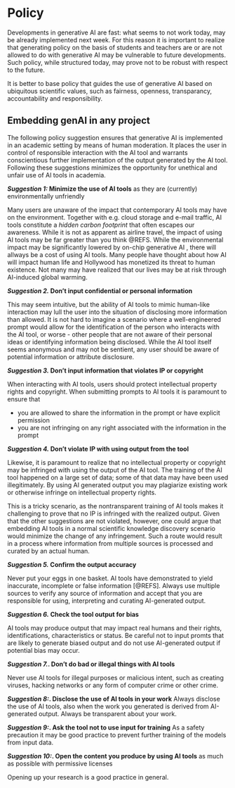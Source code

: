 # Policy
Developments in generative AI are fast: what seems to not work today, may be already implemented next week. For this reason it is important to realize that generating policy on the basis of students and teachers are or are not allowed to do with generative AI may be vulnerable to future developments. Such policy, while structured today, may prove not to be robust with respect to the future. 

It is better to base policy that guides the use of generative AI based on ubiquitous scientific values, such as fairness, openness, transparancy, accountability and responsibility. 

## Embedding genAI in any project
The following policy suggestion ensures that generative AI is implemented in an academic setting by means of human moderation. It places the user in control of responsible interaction with the AI tool and warrants conscientious further implementation of the output generated by the AI tool. Following these suggestions minimizes the opportunity for unethical and unfair use of AI tools in academia.  

**_Suggestion 1:_ Minimize the use of AI tools** as they are (currently) environmentally unfriendly

Many users are unaware of the impact that contemporary AI tools may have on the environment. Together with e.g. cloud storage and e-mail traffic, AI tools constitute a *hidden carbon footprint* that often escapes our awareness. While it is not as apparent as airline travel, the impact of using AI tools may be far greater than you think @REFS. While the environmental impact may be significantly lowered by on-chip generative AI , there will allways be a cost of using AI tools. Many people have thought about how AI will impact human life and Hollywood has monetized its threat to human existence. Not many may have realized that our lives may be at risk through AI-induced global warming. 

**_Suggestion 2._ Don't input confidential or personal information**

This may seem intuitive, but the ability of AI tools to mimic human-like interaction may lull the user into the situation of disclosing more information than allowed. It is not hard to imagine a scenario where a well-engineered prompt would allow for the identification of the person who interacts with the AI tool, or worse - other people that are not aware of their personal ideas or identifying information being disclosed. While the AI tool itself seems anonymous and may not be sentient, any user should be aware of potential information or attribute disclosure. 

**_Suggestion 3._ Don't input information that violates IP or copyright**

When interacting with AI tools, users should protect intellectual property rights and copyright. When submitting prompts to AI tools it is paramount to ensure that

- you are allowed to share the information in the prompt or have explicit permission 
- you are not infringing on any right associated with the information in the prompt

**_Suggestion 4._ Don't violate IP with using output from the tool**

Likewise, it is paramount to realize that no intellectual property or copyright may be infringed with using the output of the AI tool. The training of the AI tool happened on a large set of data; some of that data may have been used illegitimately. By using AI generated output you may plagiarize existing work or otherwise infringe on intellectual property rights. 

This is a tricky scenario, as the nontransparent training of AI tools makes it challenging to prove that no IP is infringed with the realized output. Given that the other suggestions are not violated, however, one could argue that embedding AI tools in a normal scientific knowledge discovery scenario would minimize the change of any infringement. Such a route would result in a process where information from multiple sources is processed and curated by an actual human.  

**_Suggestion 5._ Confirm the output accuracy**

Never put your eggs in one basket. AI tools have demonstrated to yield inaccurate, incomplete or false information [@REFS]. Always use multiple sources to verify any source of information and accept that you are responsible for using, interpreting and curating AI-generated output. 

**_Suggestion 6._ Check the tool output for bias**

AI tools may produce output that may impact real humans and their rights, identifications, characteristics or status. Be careful not to input promts that are likely to generate biased output and do not use AI-generated output if potential bias may occur.

**_Suggestion 7._. Don't do bad or illegal things with AI tools**

Never use AI tools for illegal purposes or malicious intent, such as creating viruses, hacking networks or any form of computer crime or other crime. 


**_Suggestion 8:_.  Disclose the use of AI tools in your work**
Always disclose the use of AI tools, also when the work you generated is derived from AI-generated output. Always be transparent about your work.

**_Suggestion 9:_. Ask the tool not to use input for training**
As a safety precaution it may be good practice to prevent further training of the models from input data.

**_Suggestion 10:_. Open the content you produce by using AI tools** as much as possible with permissive licenses

Opening up your research is a good practice in general. 

